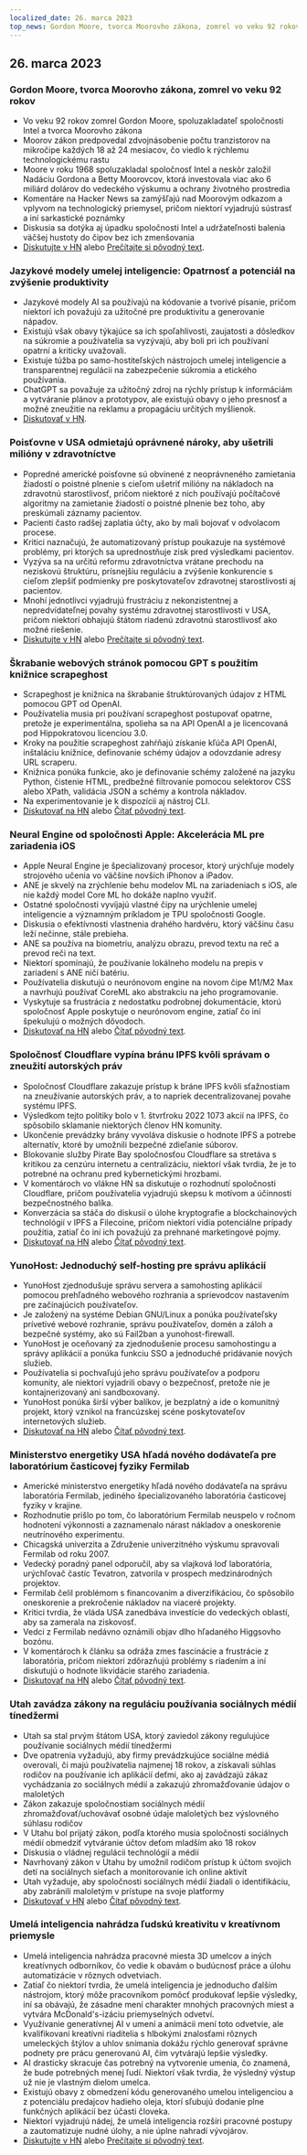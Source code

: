 ```yaml
---
localized_date: 26. marca 2023
top_news: Gordon Moore, tvorca Moorovho zákona, zomrel vo veku 92 rokov
---
```




<CallToAction />

<Steps>

## 26. marca 2023

### Gordon Moore, tvorca Moorovho zákona, zomrel vo veku 92 rokov

- Vo veku 92 rokov zomrel Gordon Moore, spoluzakladateľ spoločnosti Intel a tvorca Moorovho zákona
- Moorov zákon predpovedal zdvojnásobenie počtu tranzistorov na mikročipe každých 18 až 24 mesiacov, čo viedlo k rýchlemu technologickému rastu
- Moore v roku 1968 spoluzakladal spoločnosť Intel a neskôr založil Nadáciu Gordona a Betty Moorovcov, ktorá investovala viac ako 6 miliárd dolárov do vedeckého výskumu a ochrany životného prostredia
- Komentáre na Hacker News sa zamýšľajú nad Moorovým odkazom a vplyvom na technologický priemysel, pričom niektorí vyjadrujú sústrasť a iní sarkastické poznámky
- Diskusia sa dotýka aj úpadku spoločnosti Intel a udržateľnosti balenia väčšej hustoty do čipov bez ich zmenšovania
- [Diskutujte v HN](http://news.ycombinator.com/item?id=35297420) alebo [Prečítajte si pôvodný text](https://www.moore.org/article-detail?newsUrlName=in-memoriam-gordon-moore-1929-2023).

### Jazykové modely umelej inteligencie: Opatrnosť a potenciál na zvýšenie produktivity

- Jazykové modely AI sa používajú na kódovanie a tvorivé písanie, pričom niektorí ich považujú za užitočné pre produktivitu a generovanie nápadov.
- Existujú však obavy týkajúce sa ich spoľahlivosti, zaujatosti a dôsledkov na súkromie a používatelia sa vyzývajú, aby boli pri ich používaní opatrní a kriticky uvažovali.
- Existuje túžba po samo-hostiteľských nástrojoch umelej inteligencie a transparentnej regulácii na zabezpečenie súkromia a etického používania.
- ChatGPT sa považuje za užitočný zdroj na rýchly prístup k informáciám a vytváranie plánov a prototypov, ale existujú obavy o jeho presnosť a možné zneužitie na reklamu a propagáciu určitých myšlienok.
- [Diskutovať v HN](http://news.ycombinator.com/item?id=35299071).

### Poisťovne v USA odmietajú oprávnené nároky, aby ušetrili milióny v zdravotníctve

- Popredné americké poisťovne sú obvinené z neoprávneného zamietania žiadostí o poistné plnenie s cieľom ušetriť milióny na nákladoch na zdravotnú starostlivosť, pričom niektoré z nich používajú počítačové algoritmy na zamietanie žiadostí o poistné plnenie bez toho, aby preskúmali záznamy pacientov.
- Pacienti často radšej zaplatia účty, ako by mali bojovať v odvolacom procese.
- Kritici naznačujú, že automatizovaný prístup poukazuje na systémové problémy, pri ktorých sa uprednostňuje zisk pred výsledkami pacientov.
- Vyzýva sa na určitú reformu zdravotníctva vrátane prechodu na neziskovú štruktúru, prísnejšiu reguláciu a zvýšenie konkurencie s cieľom zlepšiť podmienky pre poskytovateľov zdravotnej starostlivosti aj pacientov.
- Mnohí jednotlivci vyjadrujú frustráciu z nekonzistentnej a nepredvídateľnej povahy systému zdravotnej starostlivosti v USA, pričom niektorí obhajujú štátom riadenú zdravotnú starostlivosť ako možné riešenie.
- [Diskutujte v HN](http://news.ycombinator.com/item?id=35304017) alebo [Prečítajte si pôvodný text](https://www.propublica.org/article/cigna-pxdx-medical-health-insurance-rejection-claims).

### Škrabanie webových stránok pomocou GPT s použitím knižnice scrapeghost

- Scrapeghost je knižnica na škrabanie štruktúrovaných údajov z HTML pomocou GPT od OpenAI.
- Používatelia musia pri používaní scrapeghost postupovať opatrne, pretože je experimentálna, spolieha sa na API OpenAI a je licencovaná pod Hippokratovou licenciou 3.0.
- Kroky na použitie scrapeghost zahŕňajú získanie kľúča API OpenAI, inštaláciu knižnice, definovanie schémy údajov a odovzdanie adresy URL scraperu.
- Knižnica ponúka funkcie, ako je definovanie schémy založené na jazyku Python, čistenie HTML, predbežné filtrovanie pomocou selektorov CSS alebo XPath, validácia JSON a schémy a kontrola nákladov.
- Na experimentovanie je k dispozícii aj nástroj CLI.
- [Diskutovať na HN](http://news.ycombinator.com/item?id=35305655) alebo [Čítať pôvodný text](https://jamesturk.github.io/scrapeghost/).

### Neural Engine od spoločnosti Apple: Akcelerácia ML pre zariadenia iOS

- Apple Neural Engine je špecializovaný procesor, ktorý urýchľuje modely strojového učenia vo väčšine novších iPhonov a iPadov.
- ANE je skvelý na zrýchlenie behu modelov ML na zariadeniach s iOS, ale nie každý model Core ML ho dokáže naplno využiť.
- Ostatné spoločnosti vyvíjajú vlastné čipy na urýchlenie umelej inteligencie a významným príkladom je TPU spoločnosti Google.
- Diskusia o efektívnosti vlastnenia drahého hardvéru, ktorý väčšinu času leží nečinne, stále prebieha.
- ANE sa používa na biometriu, analýzu obrazu, prevod textu na reč a prevod reči na text.
- Niektorí spomínajú, že používanie lokálneho modelu na prepis v zariadení s ANE ničí batériu.
- Používatelia diskutujú o neurónovom engine na novom čipe M1/M2 Max a navrhujú používať CoreML ako abstrakciu na jeho programovanie.
- Vyskytuje sa frustrácia z nedostatku podrobnej dokumentácie, ktorú spoločnosť Apple poskytuje o neurónovom engine, zatiaľ čo iní špekulujú o možných dôvodoch.
- [Diskutovať na HN](http://news.ycombinator.com/item?id=35301447) alebo [Čítať pôvodný text](https://github.com/hollance/neural-engine).

### Spoločnosť Cloudflare vypína bránu IPFS kvôli správam o zneužití autorských práv

- Spoločnosť Cloudflare zakazuje prístup k bráne IPFS kvôli sťažnostiam na zneužívanie autorských práv, a to napriek decentralizovanej povahe systému IPFS.
- Výsledkom tejto politiky bolo v 1. štvrťroku 2022 1073 akcií na IPFS, čo spôsobilo sklamanie niektorých členov HN komunity.
- Ukončenie prevádzky brány vyvoláva diskusie o hodnote IPFS a potrebe alternatív, ktoré by umožnili bezpečné zdieľanie súborov.
- Blokovanie služby Pirate Bay spoločnosťou Cloudflare sa stretáva s kritikou za cenzúru internetu a centralizáciu, niektorí však tvrdia, že je to potrebné na ochranu pred kybernetickými hrozbami.
- V komentároch vo vlákne HN sa diskutuje o rozhodnutí spoločnosti Cloudflare, pričom používatelia vyjadrujú skepsu k motívom a účinnosti bezpečnostného balíka.
- Konverzácia sa stáča do diskusií o úlohe kryptografie a blockchainových technológií v IPFS a Filecoine, pričom niektorí vidia potenciálne prípady použitia, zatiaľ čo iní ich považujú za prehnané marketingové pojmy.
- [Diskutovať na HN](http://news.ycombinator.com/item?id=35300200) alebo [Čítať pôvodný text](https://torrentfreak.com/cloudflare-disables-access-to-pirated-content-on-its-ipfs-gateway-230324/).

### YunoHost: Jednoduchý self-hosting pre správu aplikácií

- YunoHost zjednodušuje správu servera a samohosting aplikácií pomocou prehľadného webového rozhrania a sprievodcov nastavením pre začínajúcich používateľov.
- Je založený na systéme Debian GNU/Linux a ponúka používateľsky prívetivé webové rozhranie, správu používateľov, domén a záloh a bezpečné systémy, ako sú Fail2ban a yunohost-firewall.
- YunoHost je oceňovaný za zjednodušenie procesu samohostingu a správy aplikácií a ponúka funkciu SSO a jednoduché pridávanie nových služieb.
- Používatelia si pochvaľujú jeho správu používateľov a podporu komunity, ale niektorí vyjadrili obavy o bezpečnosť, pretože nie je kontajnerizovaný ani sandboxovaný.
- YunoHost ponúka širší výber balíkov, je bezplatný a ide o komunitný projekt, ktorý vznikol na francúzskej scéne poskytovateľov internetových služieb.
- [Diskutovať na HN](http://news.ycombinator.com/item?id=35300482) alebo [Čítať pôvodný text](https://yunohost.org).

### Ministerstvo energetiky USA hľadá nového dodávateľa pre laboratórium časticovej fyziky Fermilab

- Americké ministerstvo energetiky hľadá nového dodávateľa na správu laboratória Fermilab, jediného špecializovaného laboratória časticovej fyziky v krajine.
- Rozhodnutie prišlo po tom, čo laboratórium Fermilab neuspelo v ročnom hodnotení výkonnosti a zaznamenalo nárast nákladov a oneskorenie neutrínového experimentu.
- Chicagská univerzita a Združenie univerzitného výskumu spravovali Fermilab od roku 2007.
- Vedecký poradný panel odporučil, aby sa vlajková loď laboratória, urýchľovač častíc Tevatron, zatvorila v prospech medzinárodných projektov.
- Fermilab čelil problémom s financovaním a diverzifikáciou, čo spôsobilo oneskorenie a prekročenie nákladov na viaceré projekty.
- Kritici tvrdia, že vláda USA zanedbáva investície do vedeckých oblastí, aby sa zamerala na ziskovosť.
- Vedci z Fermilab nedávno oznámili objav dlho hľadaného Higgsovho bozónu.
- V komentároch k článku sa odráža zmes fascinácie a frustrácie z laboratória, pričom niektorí zdôrazňujú problémy s riadením a iní diskutujú o hodnote likvidácie starého zariadenia.
- [Diskutovať na HN](http://news.ycombinator.com/item?id=35303391) alebo [Čítať pôvodný text](https://www.science.org/content/article/major-shake-coming-fermilab-troubled-u-s-particle-physics-center).

### Utah zavádza zákony na reguláciu používania sociálnych médií tínedžermi

- Utah sa stal prvým štátom USA, ktorý zaviedol zákony regulujúce používanie sociálnych médií tínedžermi
- Dve opatrenia vyžadujú, aby firmy prevádzkujúce sociálne médiá overovali, či majú používatelia najmenej 18 rokov, a získavali súhlas rodičov na používanie ich aplikácií deťmi, ako aj zavádzajú zákaz vychádzania zo sociálnych médií a zakazujú zhromažďovanie údajov o maloletých
- Zákon zakazuje spoločnostiam sociálnych médií zhromažďovať/uchovávať osobné údaje maloletých bez výslovného súhlasu rodičov
- V Utahu bol prijatý zákon, podľa ktorého musia spoločnosti sociálnych médií obmedziť vytváranie účtov deťom mladším ako 18 rokov
- Diskusia o vládnej regulácii technológií a médií
- Navrhovaný zákon v Utahu by umožnil rodičom prístup k účtom svojich detí na sociálnych sieťach a monitorovanie ich online aktivít
- Utah vyžaduje, aby spoločnosti sociálnych médií žiadali o identifikáciu, aby zabránili maloletým v prístupe na svoje platformy
- [Diskutovať v HN](http://news.ycombinator.com/item?id=35307647) alebo [Čítať pôvodný text](https://www.bbc.com/news/world-us-canada-65060733).

### Umelá inteligencia nahrádza ľudskú kreativitu v kreatívnom priemysle

- Umelá inteligencia nahrádza pracovné miesta 3D umelcov a iných kreatívnych odborníkov, čo vedie k obavám o budúcnosť práce a úlohu automatizácie v rôznych odvetviach.
- Zatiaľ čo niektorí tvrdia, že umelá inteligencia je jednoducho ďalším nástrojom, ktorý môže pracovníkom pomôcť produkovať lepšie výsledky, iní sa obávajú, že zásadne mení charakter mnohých pracovných miest a vytvára McDonald's-izáciu priemyselných odvetví.
- Využívanie generatívnej AI v umení a animácii mení toto odvetvie, ale kvalifikovaní kreatívni riaditelia s hlbokými znalosťami rôznych umeleckých štýlov a uhlov snímania dokážu rýchlo generovať správne podnety pre prácu generovanú AI, čím vytvárajú lepšie výsledky.
- AI drasticky skracuje čas potrebný na vytvorenie umenia, čo znamená, že bude potrebných menej ľudí. Niektorí však tvrdia, že výsledný výstup už nie je vlastným dielom umelca.
- Existujú obavy z obmedzení kódu generovaného umelou inteligenciou a z potenciálu predajcov hadieho oleja, ktorí sľubujú dodanie plne funkčných aplikácií bez účasti človeka.
- Niektorí vyjadrujú nádej, že umelá inteligencia rozšíri pracovné postupy a zautomatizuje nudné úlohy, a nie úplne nahradí vývojárov.
- [Diskutujte v HN](http://news.ycombinator.com/item?id=35308498) alebo [Prečítajte si pôvodný text](https://reddit.com/r/blender/comments/121lhfq/i_lost_everything_that_made_me_love_my_job/).

</Steps>
